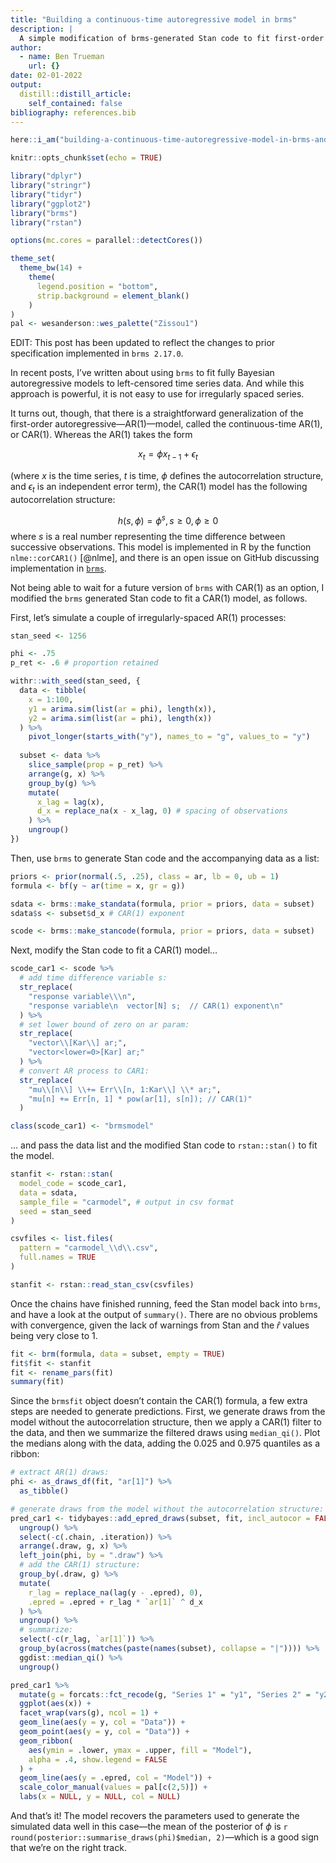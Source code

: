 ```yaml
---
title: "Building a continuous-time autoregressive model in brms"
description: |
  A simple modification of brms-generated Stan code to fit first-order autoregressive models to irregularly-spaced time series.
author:
  - name: Ben Trueman
    url: {}
date: 02-01-2022
output:
  distill::distill_article:
    self_contained: false
bibliography: references.bib
---
```



```r
here::i_am("building-a-continuous-time-autoregressive-model-in-brms-and-stan.Rmd")

knitr::opts_chunk$set(echo = TRUE)

library("dplyr")
library("stringr")
library("tidyr")
library("ggplot2")
library("brms")
library("rstan")

options(mc.cores = parallel::detectCores())

theme_set(
  theme_bw(14) + 
    theme(
      legend.position = "bottom",
      strip.background = element_blank()
    )
)
pal <- wesanderson::wes_palette("Zissou1")
```

EDIT: This post has been updated to reflect the changes to prior specification implemented in `brms 2.17.0`.

In recent posts, I've written about using `brms` to fit fully Bayesian autoregressive models to left-censored time series data. And while this approach is powerful, it is not easy to use for irregularly spaced series.

It turns out, though, that there is a straightforward generalization of the first-order autoregressive---AR(1)---model, called the continuous-time AR(1), or CAR(1). Whereas the AR(1) takes the form 

$$x_t = \phi x_{t-1} + \epsilon_t$$

(where $x$ is the time series, $t$ is time, $\phi$ defines the autocorrelation structure, and $\epsilon_t$ is an independent error term), the CAR(1) model has the following autocorrelation structure:

$$h(s, \phi) = \phi^s, s\geq0, \phi\geq0 $$
where $s$ is a real number representing the time difference between successive observations. This model is implemented in R by the function `nlme::corCAR1()` [@nlme], and there is an open issue on GitHub discussing implementation in [`brms`](https://github.com/paul-buerkner/brms/issues/741). 

Not being able to wait for a future version of `brms` with CAR(1) as an option, I modified the `brms` generated Stan code to fit a CAR(1) model, as follows.

First, let's simulate a couple of irregularly-spaced AR(1) processes:

```r

stan_seed <- 1256

phi <- .75
p_ret <- .6 # proportion retained

withr::with_seed(stan_seed, {
  data <- tibble(
    x = 1:100,
    y1 = arima.sim(list(ar = phi), length(x)),
    y2 = arima.sim(list(ar = phi), length(x))
  ) %>% 
    pivot_longer(starts_with("y"), names_to = "g", values_to = "y")
  
  subset <- data %>% 
    slice_sample(prop = p_ret) %>% 
    arrange(g, x) %>% 
    group_by(g) %>% 
    mutate(
      x_lag = lag(x),
      d_x = replace_na(x - x_lag, 0) # spacing of observations
    ) %>% 
    ungroup()
})

```

Then, use `brms` to generate Stan code and the accompanying data as a list:

```r

priors <- prior(normal(.5, .25), class = ar, lb = 0, ub = 1)
formula <- bf(y ~ ar(time = x, gr = g))

sdata <- brms::make_standata(formula, prior = priors, data = subset)
sdata$s <- subset$d_x # CAR(1) exponent 

scode <- brms::make_stancode(formula, prior = priors, data = subset)

```

Next, modify the Stan code to fit a CAR(1) model... 

```r

scode_car1 <- scode %>% 
  # add time difference variable s:
  str_replace(
    "response variable\\\n", 
    "response variable\n  vector[N] s;  // CAR(1) exponent\n"
  ) %>% 
  # set lower bound of zero on ar param:
  str_replace(
    "vector\\[Kar\\] ar;", 
    "vector<lower=0>[Kar] ar;"
  ) %>% 
  # convert AR process to CAR1:
  str_replace(
    "mu\\[n\\] \\+= Err\\[n, 1:Kar\\] \\* ar;", 
    "mu[n] += Err[n, 1] * pow(ar[1], s[n]); // CAR(1)"
  ) 

class(scode_car1) <- "brmsmodel"

```

... and pass the data list and the modified Stan code to `rstan::stan()` to fit the model.

```r

stanfit <- rstan::stan(
  model_code = scode_car1,
  data = sdata,
  sample_file = "carmodel", # output in csv format
  seed = stan_seed
)

```

```r

csvfiles <- list.files(
  pattern = "carmodel_\\d\\.csv",
  full.names = TRUE
)

stanfit <- rstan::read_stan_csv(csvfiles)

```

Once the chains have finished running, feed the Stan model back into `brms`, and have a look at the output of `summary()`. There are no obvious problems with convergence, given the lack of warnings from Stan and the $\widehat{r}$ values being very close to 1.

```r

fit <- brm(formula, data = subset, empty = TRUE)
fit$fit <- stanfit
fit <- rename_pars(fit)
summary(fit)

```

Since the `brmsfit` object doesn't contain the CAR(1) formula, a few extra steps are needed to generate predictions. First, we generate draws from the model without the autocorrelation structure, then we apply a CAR(1) filter to the data, and then we summarize the filtered draws using `median_qi()`. Plot the medians along with the data, adding the 0.025 and 0.975 quantiles as a ribbon:

```r

# extract AR(1) draws:
phi <- as_draws_df(fit, "ar[1]") %>% 
  as_tibble()

# generate draws from the model without the autocorrelation structure:
pred_car1 <- tidybayes::add_epred_draws(subset, fit, incl_autocor = FALSE) %>% 
  ungroup() %>% 
  select(-c(.chain, .iteration)) %>% 
  arrange(.draw, g, x) %>% 
  left_join(phi, by = ".draw") %>% 
  # add the CAR(1) structure:
  group_by(.draw, g) %>% 
  mutate(
    r_lag = replace_na(lag(y - .epred), 0),
    .epred = .epred + r_lag * `ar[1]` ^ d_x
  ) %>% 
  ungroup() %>% 
  # summarize:
  select(-c(r_lag, `ar[1]`)) %>% 
  group_by(across(matches(paste(names(subset), collapse = "|")))) %>% 
  ggdist::median_qi() %>% 
  ungroup()
```


```r

pred_car1 %>%
  mutate(g = forcats::fct_recode(g, "Series 1" = "y1", "Series 2" = "y2")) %>% 
  ggplot(aes(x)) + 
  facet_wrap(vars(g), ncol = 1) + 
  geom_line(aes(y = y, col = "Data")) + 
  geom_point(aes(y = y, col = "Data")) + 
  geom_ribbon(
    aes(ymin = .lower, ymax = .upper, fill = "Model"),
    alpha = .4, show.legend = FALSE
  ) +
  geom_line(aes(y = .epred, col = "Model")) + 
  scale_color_manual(values = pal[c(2,5)]) + 
  labs(x = NULL, y = NULL, col = NULL)

```

And that's it! The model recovers the parameters used to generate the simulated data well in this case---the mean of the posterior of $\phi$ is `r round(posterior::summarise_draws(phi)$median, 2)`---which is a good sign that we're on the right track.

